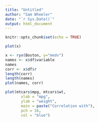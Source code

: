 ```yaml
---
title: "Untitled"
author: "Sam Wheeler"
date: "`r Sys.Date()`"
output: html_document
---
```


```r
knitr::opts_chunk$set(echo = TRUE)
```


```r

plot(x)
```



```r
x <- ryx(Boston, y="medv")
names <- x$df$variable
names
corr <- x$df$r
length(corr)
length(names)
plot(names, corr)

plot(mtcars$mpg, mtcars$wt,
       xlab = "mpg",
       ylab = "weight",
       main = paste("Correlation with"),
       pch = 16,
       col = "blue")


```





